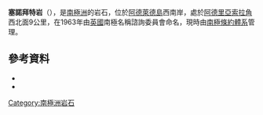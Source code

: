 '''塞諾拜特岩'''（{{lang-en|Cenobite Rocks}}），是[[南極洲|南極洲]]的岩石，位於[[阿德萊德島|阿德萊德島]]西南岸，處於[[阿德里亞索拉角|阿德里亞索拉角]]西北面9公里，在1963年由[[英國|英國]]南極名稱諮詢委員會命名，現時由[[南極條約體系|南極條約體系]]管理。

==參考資料==
*{{cite gnis | type = antarid | id = 2565| name = Cenobite Rocks | accessdate = 2011-10-30}}
*{{usgs-gazetteer|id=2565}}

{{coord|67|35|S|69|18|W|source:GNIS|display=title}}

{{DEFAULTSORT:Cenobite Rocks}}
[[Category:南極洲岩石|Category:南極洲岩石]]


{{AdelaideIsland-geo-stub}}